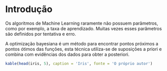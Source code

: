 # Introdução

Os algoritmos de Machine Learning raramente não possuem parãmetros, como por exemplo, a taxa de aprendizado. Muitas vezes esses parâmetros são definidos por tentativa e erro.

A optimização bayesiana é um método para encontrar pontos próximos a pontos ótimos das funções, esta técnica utiliza-se de suposições a priori e combina com evidências dos dados para obter a posteriori. \ 


```r
kable(head(iris, 5), caption = 'Iris', fonte = 'O próprio autor')
```
